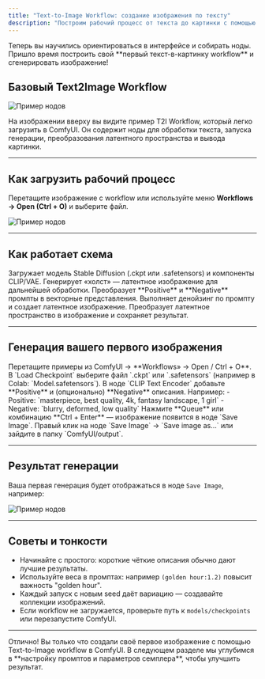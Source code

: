 ```yaml
---
title: "Text-to-Image Workflow: создание изображения по тексту"
description: "Построим рабочий процесс от текста до картинки с помощью ComfyUI"
---
```


<Info>
  Теперь вы научились ориентироваться в интерфейсе и собирать ноды.  
  Пришло время построить свой **первый текст-в-картинку workflow** и сгенерировать изображение!
</Info>

##  Базовый Text2Image Workflow

![Пример нодов](/images/ComfyUI/IMG_003.png)

На изображении вверху вы видите пример T2I Workflow, который легко загрузить в ComfyUI. Он содержит ноды для обработки текста, запуска генерации, преобразования латентного пространства и вывода картинки.

---

##  Как загрузить рабочий процесс

Перетащите изображение с workflow или используйте меню **Workflows → Open (Ctrl + O)** и выберите файл.

![Пример нодов](/images/ComfyUI/IMG_006.png)

---

##  Как работает схема

<Columns cols={2}>
  <Card title="Load Checkpoint">
    Загружает модель Stable Diffusion (.ckpt или .safetensors) и компоненты CLIP/VAE.
  </Card>
  <Card title="Empty Latent Image">
    Генерирует «холст» — латентное изображение для дальнейшей обработки.
  </Card>
  <Card title="CLIP Text Encoder">
    Преобразует **Positive** и **Negative** промпты в векторные представления.
  </Card>
  <Card title="KSampler">
    Выполняет денойзинг по промпту и создает латентное изображение.
  </Card>
  <Card title="VAE Decode / Save Image">
    Преобразует латентное пространство в изображение и сохраняет результат.
  </Card>
</Columns>

---

##  Генерация вашего первого изображения

<Steps>
  <Step title="Загрузите workflow">
    Перетащите примеры из ComfyUI → **Workflows» → Open / Ctrl + O**.
  </Step>
  <Step title="Убедитесь, что модель загружена">
    В `Load Checkpoint` выберите файл `.ckpt` или `.safetensors` (например в Colab: `Model.safetensors`).
  </Step>
  <Step title="Отредактируйте промпты">
    В ноде `CLIP Text Encoder` добавьте **Positive** и (опционально) **Negative** описания.
    Например:
    - Positive: `masterpiece, best quality, 4k, fantasy landscape, 1 girl`
    - Negative: `blurry, deformed, low quality`
  </Step>
  <Step title="Запустите генерацию">
    Нажмите **Queue** или комбинацию **Ctrl + Enter** — изображение появится в ноде `Save Image`.
  </Step>
  <Step title="Сохраните изображение">
    Правый клик на ноде `Save Image` → `Save image as...` или зайдите в папку `ComfyUI/output`.
  </Step>
</Steps>

---

##  Результат генерации
Ваша первая генерация будет отображаться в ноде `Save Image`, например:

![Пример нодов](/images/ComfyUI/ComfyUI_00001_.png)

---

##  Советы и тонкости

- Начинайте с простого: короткие чёткие описания обычно дают лучшие результаты. 
- Используйте веса в промптах: например `(golden hour:1.2)` повысит важность "golden hour". 
- Каждый запуск с новым seed даёт вариацию — создавайте коллекции изображений.  
- Если workflow не загружается, проверьте путь к `models/checkpoints` или перезапустите ComfyUI.

---

<Note>
  Отлично! Вы только что создали своё первое изображение с помощью Text-to-Image workflow в ComfyUI.  
  В следующем разделе мы углубимся в **настройку промптов и параметров семплера**, чтобы улучшить результат.
</Note>
